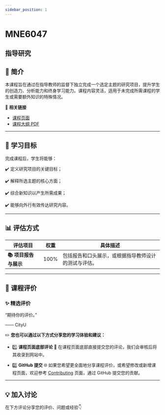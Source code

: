 ```yaml
---
sidebar_position: 1
---
```


# MNE6047
## 指导研究

## **📘 简介**
本课程旨在通过在指导教师的监督下独立完成一个选定主题的研究项目，提升学生的创造力、分析能力和终身学习能力。课程内容灵活，适用于未完成所需课程的学生或需要额外知识的特殊情况。

🔗 **相关链接**
- [课程页面](https://www.cityu.edu.hk/catalogue/pg/202425/course/MNE6047.htm)
- [课程大纲 PDF](https://www.cityu.edu.hk/catalogue/pg/202425/course/MNE6047.pdf)

---

## **🎯 学习目标**

完成课程后，学生将能够：

✔️ 定义研究项目的关键目标；

✔️ 解释所选主题的核心方面；

✔️ 综合新知识以产生所需成果；

✔️ 能够向外行有效传达研究内容。

---

## **📊 评估方式**

| **评估项目**           | **权重** | **具体描述**                                                                                       |
|-----------------------|---------|---------------------------------------------------------------------------------------------------|
| **📚 项目报告与展示**    | 100%    | 包括报告和口头展示，或根据指导教师设计的测试与评估。                                              |

---

## **💬 课程评价**

### ✨ **精选评价**
<div className={commentStyles.commentBox}>
    <p className={commentStyles.commentText}>
        “期待你的评价。”
    </p>
    <p className={commentStyles.commentAuthor}>—— CityU</p>
</div>

✏️ **您也可以通过以下方式分享您的学习体验和建议：**

- 1️⃣ **课程页面底部评论**
💬 在课程页面底部直接提交您的评论，我们会审核后将其收录到网站中。

- 2️⃣ **GitHub 提交**
🌐 如果您希望更全面地分享课程评价，或希望修改或新增课程页面，欢迎参考 [Contributing](https://penjc.github.io/cityU-navigator/contributing) 页面，通过 GitHub 提交您的贡献。

---

## **💡 加入讨论**

在下方评论分享您的评价、问题或经验👇
<Utterances />